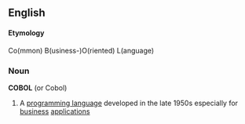 ==English==
====Etymology====
Co(mmon) B(usiness-)O(riented) L(anguage)
===Noun===
{{wikipedia}}
'''COBOL''' (or Cobol)
#A [[programming language]] developed in the late 1950s especially for [[business]] [[applications]]
